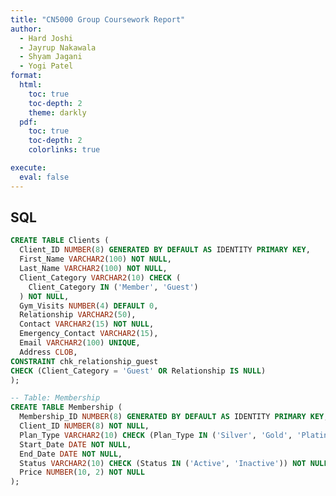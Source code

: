 ```yaml
---
title: "CN5000 Group Coursework Report"
author: 
  - Hard Joshi
  - Jayrup Nakawala
  - Shyam Jagani
  - Yogi Patel
format:
  html:
    toc: true
    toc-depth: 2
    theme: darkly
  pdf:
    toc: true
    toc-depth: 2
    colorlinks: true

execute:
  eval: false
---
```


## SQL

```sql
CREATE TABLE Clients (
  Client_ID NUMBER(8) GENERATED BY DEFAULT AS IDENTITY PRIMARY KEY,
  First_Name VARCHAR2(100) NOT NULL,
  Last_Name VARCHAR2(100) NOT NULL,
  Client_Category VARCHAR2(10) CHECK (
    Client_Category IN ('Member', 'Guest')
  ) NOT NULL,
  Gym_Visits NUMBER(4) DEFAULT 0,
  Relationship VARCHAR2(50),
  Contact VARCHAR2(15) NOT NULL,
  Emergency_Contact VARCHAR2(15),
  Email VARCHAR2(100) UNIQUE,
  Address CLOB,
CONSTRAINT chk_relationship_guest
CHECK (Client_Category = 'Guest' OR Relationship IS NULL)
);

-- Table: Membership
CREATE TABLE Membership (
  Membership_ID NUMBER(8) GENERATED BY DEFAULT AS IDENTITY PRIMARY KEY,
  Client_ID NUMBER(8) NOT NULL,
  Plan_Type VARCHAR2(10) CHECK (Plan_Type IN ('Silver', 'Gold', 'Platinum')) NOT NULL,
  Start_Date DATE NOT NULL,
  End_Date DATE NOT NULL,
  Status VARCHAR2(10) CHECK (Status IN ('Active', 'Inactive')) NOT NULL,
  Price NUMBER(10, 2) NOT NULL
);
```
